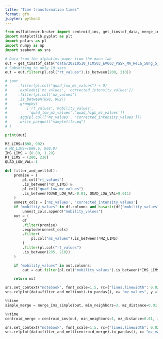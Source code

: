 ```yaml
---
title: "Time transformation times"
format: gfm
jupyter: python3
---
```


```python
from msflattener.bruker import centroid_ims, get_timstof_data, merge_ims_simple
import matplotlib.pyplot as plt
import polars as pl
import numpy as np
import seaborn as sns

# Data from the alphatims paper from the mann lab
out = get_timstof_data("data/20210510_TIMS03_EVO03_PaSk_MA_HeLa_50ng_5_6min_DDA_S1-B1_1_25185.d", progbar=False, safe=False, centroid=False)
# Subsetting to only 10 secs
out = out.filter(pl.col("rt_values").is_between(200, 210))

# (out
#     .filter(pl.col("quad_low_mz_values") < 0)
#     .explode(['mz_values', 'corrected_intensity_values'])
#     .filter(pl.col('mz_values')
#     .is_between(898, 902))
#     .groupby(
#         ['rt_values','mobility_values',
#          'quad_low_mz_values','quad_high_mz_values'])
#     .agg(pl.col(['mz_values', 'corrected_intensity_values']))
#     .write_parquet("samplefile.pq")
# )

print(out)
```

```python
MZ_LIMS=(898, 902)
# MZ_LIMS=(899.6, 900.0)
IMS_LIMS = (0.80, 1.20)
RT_LIMS = (200, 210)
QUAD_LOW_VAL=-1

def filter_and_melt(df):
    promise = (
        pl.col("rt_values")
        .is_between(*RT_LIMS) &
        pl.col("quad_low_mz_values")
        .is_between(QUAD_LOW_VAL-0.01, QUAD_LOW_VAL+0.011)
    )
    unnest_cols = ['mz_values', 'corrected_intensity_values']
    if "mobility_values" in df.columns and hasattr(df["mobility_values"][0], "__len__"):
        unnest_cols.append("mobility_values")
    out = (
        df
        .filter(promise)
        .explode(unnest_cols)
        .filter(
            pl.col("mz_values").is_between(*MZ_LIMS)
        )
        .filter(pl.col("rt_values")
        .is_between(205, 210))
    )

    if "mobility_values" in out.columns:
        out = out.filter(pl.col('mobility_values').is_between(*IMS_LIMS))

    return out

sns.set_context("notebook", font_scale=1.5, rc={"lines.linewidth": 0.02})
sns.relplot(data=filter_and_melt(out).to_pandas(), x= "mz_values", y ="mobility_values", col="rt_values", size="corrected_intensity_values", hue="corrected_intensity_values", col_wrap=5)
```

```python
%%time
simple_merge = merge_ims_simple(out, min_neighbors=3, mz_distance=0.01, progbar=False)
```

```python
%%time
centroid_merge = centroid_ims(out, min_neighbors=1, mz_distance=0.01, ims_distance=0.02, progbar=False)
```

```python
sns.set_context("notebook", font_scale=1.5, rc={"lines.linewidth": 0.02})
sns.relplot(data=filter_and_melt(centroid_merge).to_pandas(), x= "mz_values", y ="mobility_values", col="rt_values", size="corrected_intensity_values", hue="corrected_intensity_values", col_wrap=5)
```
